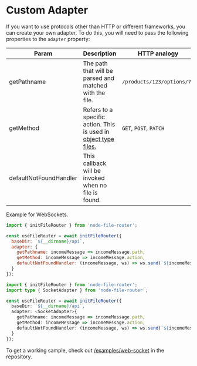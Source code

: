 
# Custom Adapter

If you want to use protocols other than HTTP or different frameworks, you can create your own adapter.
To do this, you will need to pass the following properties to the `adapter` property:

| Param     | Description | HTTP analogy |
|-----------|-------------| ------------- |
| getPathname  | The path that will be parsed and matched with the file.         | `/products/123/options/78` |
| getMethod | Refers to a specific action. This is used in [object type files.](/docs/usage-guide#object-with-methods)           | `GET`, `POST`, `PATCH` |
| defaultNotFoundHandler  | This callback will be invoked when no file is found.         | |

Example for WebSockets.

<Tabs>
  <TabItem value="javascript" label="JavaScript" default>

```javascript {5-9} showLineNumbers
import { initFileRouter } from 'node-file-router';

const useFileRouter = await initFileRouter({
  baseDir: `${__dirname}/api`,
  adapter: {
    getPathname: incomeMessage => incomeMessage.path,
    getMethod: incomeMessage => incomeMessage.action,
    defaultNotFoundHandler: (incomeMessage, ws) => ws.send(`${incomeMessage.path} is not found.`)
  }
});
```

  </TabItem>
  <TabItem value="typescript" label="TypeScript">

```typescript {6-10} showLineNumbers
import { initFileRouter } from 'node-file-router';
import type { SocketAdapter } from 'node-file-router';

const useFileRouter = await initFileRouter({
  baseDir: `${__dirname}/api`,
  adapter: <SocketAdapter>{
    getPathname: incomeMessage => incomeMessage.path,
    getMethod: incomeMessage => incomeMessage.action,
    defaultNotFoundHandler: (incomeMessage, ws) => ws.send(`${incomeMessage.path} is not found.`)
  }
});
```

  </TabItem>
</Tabs>

To get a working sample, check out [/examples/web-socket](https://github.com/Danilqa/node-file-router/tree/main/examples/web-socket/src) in the repository.